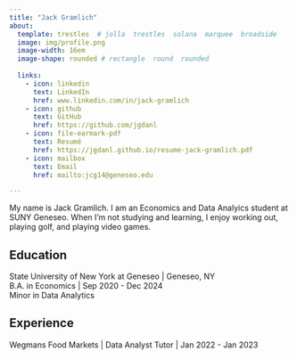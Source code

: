 ```yaml
---
title: "Jack Gramlich" 
about: 
  template: trestles  # jolla  trestles  solana  marquee  broadside
  image: img/profile.png
  image-width: 16em
  image-shape: rounded # rectangle  round  rounded
  
  links:
    - icon: linkedin
      text: LinkedIn
      href: www.linkedin.com/in/jack-gramlich
    - icon: github
      text: GitHub
      href: https://github.com/jgdanl
    - icon: file-earmark-pdf
      text: Resumé
      href: https://jgdanl.github.io/resume-jack-gramlich.pdf
    - icon: mailbox
      text: Email
      href: mailto:jcg14@geneseo.edu

---
```



My name is Jack Gramlich. I am an Economics and Data Analyics student at SUNY Geneseo. When I'm not studying and learning, I enjoy working out, playing golf, and playing video games.

## Education

State University of New York at Geneseo | Geneseo, NY <br>
B.A. in Economics | Sep 2020 - Dec 2024 <br>
Minor in Data Analytics

## Experience

Wegmans Food Markets | Data Analyst Tutor | Jan 2022 - Jan 2023


